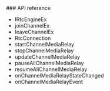 <PlatformWrapper platform="react-native">
### API reference

* <Link target="_blank" to="{{global.API_REF_RN_ROOT}}/class_irtcengineex.html">IRtcEngineEx</Link>
* <Link target="_blank" to="{{global.API_REF_RN_ROOT}}/class_irtcengineex.html#api_irtcengine_irtcengineex_joinchannelex">joinChannelEx</Link>
* <Link target="_blank" to="{{global.API_REF_RN_ROOT}}/class_irtcengineex.html#api_irtcengine_irtcengineex_leavechannelex">leaveChannelEx</Link>
* <Link target="_blank" to="{{global.API_REF_RN_ROOT}}/rtc_api_data_type.html#class_rtcconnection">RtcConnection</Link>
* <Link target="_blank" to="{{{global.API_REF_RN_ROOT}}/class_irtcengine.html#api_irtcengine_startchannelmediarelay">startChannelMediaRelay</Link>
* <Link target="_blank" to="{{global.API_REF_RN_ROOT}}/class_irtcengine.html#api_irtcengine_stopchannelmediarelay">stopChannelMediaRelay</Link>
* <Link target="_blank" to="{{global.API_REF_RN_ROOT}}/class_irtcengine.html#api_irtcengine_updatechannelmediarelay">updateChannelMediaRelay</Link>
* <Link target="_blank" to="{{global.API_REF_RN_ROOT}}/class_irtcengine.html#api_irtcengine_pauseallchannelmediarelay">pauseAllChannelMediaRelay</Link>
* <Link target="_blank" to="{{global.API_REF_RN_ROOT}}/class_irtcengine.html#api_irtcengine_resumeallchannelmediarelay">resumeAllChannelMediaRelay</Link>
* <Link target="_blank" to="{{global.API_REF_RN_ROOT}}/class_irtcengineeventhandler.html#callback_irtcengineeventhandler_onchannelmediarelaystatechanged">onChannelMediaRelayStateChanged</Link>
* <Link target="_blank" to="{{global.API_REF_RN_ROOT}}/class_irtcengineeventhandler.html#callback_irtcengineeventhandler_onchannelmediarelayevent">onChannelMediaRelayEvent</Link>

</PlatformWrapper>
